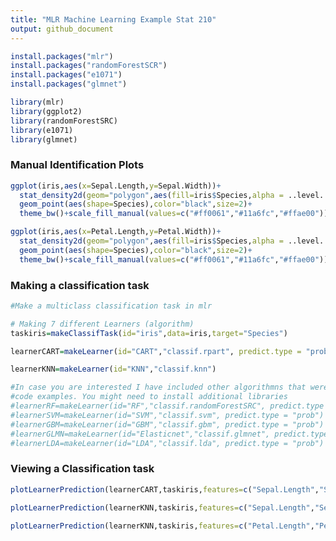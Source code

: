 ```yaml
---
title: "MLR Machine Learning Example Stat 210"
output: github_document
---
```

  
```r
install.packages("mlr")
install.packages("randomForestSCR")
install.packages("e1071")
install.packages("glmnet")

library(mlr)
library(ggplot2)
library(randomForestSRC)
library(e1071)
library(glmnet)
```


### Manual Identification Plots ###

```r
ggplot(iris,aes(x=Sepal.Length,y=Sepal.Width))+
  stat_density2d(geom="polygon",aes(fill=iris$Species,alpha = ..level..))+
  geom_point(aes(shape=Species),color="black",size=2)+
  theme_bw()+scale_fill_manual(values=c("#ff0061","#11a6fc","#ffae00"))

ggplot(iris,aes(x=Petal.Length,y=Petal.Width))+
  stat_density2d(geom="polygon",aes(fill=iris$Species,alpha = ..level..))+
  geom_point(aes(shape=Species),color="black",size=2)+
  theme_bw()+scale_fill_manual(values=c("#ff0061","#11a6fc","#ffae00"))
```


### Making a classification task ###

```r
#Make a multiclass classification task in mlr

# Making 7 different Learners (algorithm)
taskiris=makeClassifTask(id="iris",data=iris,target="Species")

learnerCART=makeLearner(id="CART","classif.rpart", predict.type = "prob")

learnerKNN=makeLearner(id="KNN","classif.knn")

#In case you are interested I have included other algorithmns that were used as
#code examples. You might need to install additional libraries
#learnerRF=makeLearner(id="RF","classif.randomForestSRC", predict.type = "prob")
#learnerSVM=makeLearner(id="SVM","classif.svm", predict.type = "prob")
#learnerGBM=makeLearner(id="GBM","classif.gbm", predict.type = "prob")
#learnerGLMN=makeLearner(id="Elasticnet","classif.glmnet", predict.type = "prob")
#learnerLDA=makeLearner(id="LDA","classif.lda", predict.type = "prob")
```


### Viewing a Classification task###

```r
plotLearnerPrediction(learnerCART,taskiris,features=c("Sepal.Length","Sepal.Width"),cv=100L,gridsize=100)+scale_fill_manual(values=c("#ff0061","#11a6fc","#ffae00"))+theme_bw()

plotLearnerPrediction(learnerKNN,taskiris,features=c("Sepal.Length","Sepal.Width"),cv=100L,gridsize=100)+scale_fill_manual(values=c("#ff0061","#11a6fc","#ffae00"))+theme_bw()

plotLearnerPrediction(learnerKNN,taskiris,features=c("Petal.Length","Petal.Width"),cv=100L,gridsize=100)+scale_fill_manual(values=c("#ff0061","#11a6fc","#ffae00"))+theme_bw()
```

